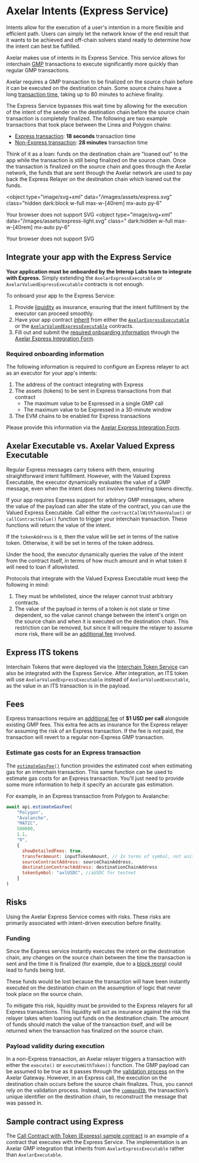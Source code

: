 # Axelar Intents (Express Service)

Intents allow for the execution of a user's intention in a more flexible and efficient path. Users can simply let the network know of the end result that it wants to be achieved and off-chain solvers stand ready to determine how the intent can best be fulfilled.

Axelar makes use of intents in its Express Service. This service allows for interchain [GMP](/dev/general-message-passing/overview) transactions to execute significantly more quickly than regular GMP transactions.

Axelar requires a GMP transaction to be finalized on the source chain before it can be executed on the destination chain. Some source chains have a long [transaction time](/learn/txduration), taking up to 80 minutes to achieve finality.

The Express Service bypasses this wait time by allowing for the execution of the intent of the sender on the destination chain before the source chain transaction is completely finalized. The following are two example transactions that took place between the Linea and Polygon chains:

- [Express transaction](https://axelarscan.io/gmp/0x4dbf091ebf31157bf73995c0fb473f115888bd1f11793359807d543ada03f021:11): **18 seconds** transaction time
- [Non-Express transaction](https://axelarscan.io/gmp/0xc3653cda8535c59e0418b57250c504528a493dd5556fc4cb71b80f8c0a867e62:2): **28 minutes** transaction time

Think of it as a loan: funds on the destination chain are "loaned out" to the app while the transaction is still being finalized on the source chain. Once the transaction is finalized on the source chain and goes through the Axelar network, the funds that are sent through the Axelar network are used to pay back the Express Relayer on the destination chain which loaned out the funds.

<object
  type="image/svg+xml"
  data="/images/assets/express.svg"
  class="hidden dark:block w-full max-w-[40rem] mx-auto py-6"
>
  Your browser does not support SVG
</object>
<object
  type="image/svg+xml"
  data="/images/assets/express-light.svg"
  class=" dark:hidden w-full max-w-[40rem] mx-auto py-6"
>
  Your browser does not support SVG
</object>

## Integrate your app with the Express Service

**Your application must be onboarded by the Interop Labs team to integrate with Express.** Simply extending the `AxelarExpressExecutable` or `AxelarValuedExpressExecutable` contracts is not enough.

To onboard your app to the Express Service:

1. Provide [liquidity](#funding) as insurance, ensuring that the intent fulfillment by the executor can proceed smoothly.
2. Have your app contract [inherit](#axelar-executable-vs-axelar-valued-express-executable) from either the [`AxelarExpressExecutable`](https://github.com/axelarnetwork/axelar-gmp-sdk-solidity/blob/main/contracts/express/AxelarExpressExecutable.sol) or the [`AxelarValuedExpressExecutable`](https://github.com/axelarnetwork/axelar-gmp-sdk-solidity/blob/main/contracts/express/AxelarValuedExpressExecutable.sol) contracts.
3. Fill out and submit the [required onboarding information](#required-onboarding-information) through the [Axelar Express Integration Form](https://docs.google.com/forms/d/e/1FAIpQLSeIpbcdEzQQY0k00leK2jrOnR0KUUJlKc2SzeNzENyLWs80jA/viewform).

### Required onboarding information

The following information is required to configure an Express relayer to act as an executor for your app's intents:

1. The address of the contract integrating with Express
2. The assets (tokens) to be sent in Express transactions from that contract
   - The maximum value to be Expressed in a single GMP call
   - The maximum value to be Expressed in a 30-minute window
3. The EVM chains to be enabled for Express transactions

Please provide this information via the [Axelar Express Integration Form](https://docs.google.com/forms/d/e/1FAIpQLSeIpbcdEzQQY0k00leK2jrOnR0KUUJlKc2SzeNzENyLWs80jA/viewform).

## Axelar Executable vs. Axelar Valued Express Executable

Regular Express messages carry tokens with them, ensuring straightforward intent fulfillment. However, with the Valued Express Executable, the executor dynamically evaluates the value of a GMP message, even when the intent does not involve transferring tokens directly.

If your app requires Express support for arbitrary GMP messages, where the value of the payload can alter the state of the contract, you can use the Valued Express Executable. Call either the `contractCallWithTokenValue()` or `callContractValue()` function to trigger your interchain transaction. These functions will return the value of the intent.

If the `tokenAddress` is `0`, then the value will be set in terms of the native token. Otherwise, it will be set in terms of the token address.

Under the hood, the executor dynamically queries the value of the intent from the contract itself, in terms of how much amount and in what token it will need to loan if allowlisted.

Protocols that integrate with the Valued Express Executable must keep the following in mind:

1. They must be whitelisted, since the relayer cannot trust arbitrary contracts.
2. The value of the payload in terms of a token is not state or time dependent, so the value cannot change between the intent's origin on the source chain and when it is executed on the destination chain. This restriction can be removed, but since it will require the relayer to assume more risk, there will be an [additional fee](#fees) involved.

## Express ITS tokens

Interchain Tokens that were deployed via the [Interchain Token Service](https://axelar.network/its) can also be integrated with the Express Service. After integration, an ITS token will use `AxelarValuedExpressExecutable` instead of `AxelarValuedExecutable`, as the value in an ITS transaction is in the payload.

## Fees

Express transactions require an [additional fee](/dev/gas-service/pricing#callcontractwithtokenexpress-gmp-express) of **$1 USD per call** alongside existing GMP fees. This extra fee acts as insurance for the Express relayer for assuming the risk of an Express transaction. If the fee is not paid, the transaction will revert to a regular non-Express GMP transaction.

### Estimate gas costs for an Express transaction

The [`estimateGasFee()`](/dev/axelarjs-sdk/axelar-query-api/#estimategasfee) function provides the estimated cost when estimating gas for an interchain transaction. This same function can be used to estimate gas costs for an Express transaction. You'll just need to provide some more information to help it specify an accurate gas estimation.

For example, in an Express transaction from Polygon to Avalanche:

```javascript
await api.estimateGasFee(
    "Polygon",
    "Avalanche",
    "MATIC",
    500000,
    1.1,
    "0",
    {
      showDetailedFees: true,
      transferAmount: inputTokenAmount, // In terms of symbol, not unit denom, e.g. use 1 for 1 axlUSDC, not 1000000
      sourceContractAddress: sourceChainAddress,
      destinationContractAddress: destinationChainAddress
      tokenSymbol: "axlUSDC", //aUSDC for testnet
    }
)
```

## Risks

Using the Axelar Express Service comes with risks. These risks are primarily associated with intent-driven execution before finality.

### Funding

Since the Express service instantly executes the intent on the destination chain, any changes on the source chain between the time the transaction is sent and the time it is finalized (for example, due to a [block reorg](https://cointelegraph.com/explained/what-is-chain-reorganization-in-blockchain-technology)) could lead to funds being lost.

These funds would be lost because the transaction will have been instantly executed on the destination chain on the assumption of logic that never took place on the source chain.

To mitigate this risk, liquidity must be provided to the Express relayers for all Express transactions. This liquidity will act as insurance against the risk the relayer takes when loaning out funds on the destination chain. The amount of funds should match the value of the transaction itself, and will be returned when the transaction has finalized on the source chain.

### Payload validity during execution

In a non-Express transaction, an Axelar relayer triggers a transaction with either the `execute()` or `executeWithToken()` function. The GMP payload can be assumed to be true as it passes through the [validation process](https://github.com/axelarnetwork/axelar-cgp-solidity/blob/4d01eb6ea1b5413520d9ecab804f815103021148/contracts/AxelarGateway.sol#L233) on the Axelar Gateway. However, in an Express call, the execution on the destination chain occurs before the source chain finalizes. Thus, you cannot rely on the validation process.
Instead, use the [`commandID`](https://github.com/axelarnetwork/axelar-core/blob/main/docs/cli/axelard_query_evm_command.md), the transaction’s unique identifier on the destination chain, to reconstruct the message that was passed in.

## Sample contract using Express

The [Call Contract with Token (Express) sample contract](https://github.com/axelarnetwork/axelar-examples/tree/main/examples/evm/call-contract-with-token-express) is an example of a contract that executes with the Express Service. The implementation is an Axelar GMP integration that inherits from `AxelarExpressExecutable` rather than `AxelarExecutable`.
